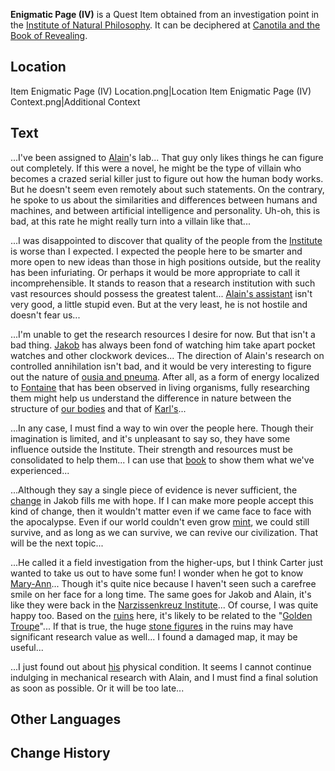 {{Item Infobox
|id           = 120463
|image        = Item Enigmatic Page (IV).png
|type         = Quest Items
|description  = An ancient paper whose contents are completely unintelligible.<br>Perhaps there's some way to decipher the contents.
|source1      = Investigation point in the [[Institute of Natural Philosophy]].
}}
'''Enigmatic Page (IV)''' is a Quest Item obtained from an investigation point in the [[Institute of Natural Philosophy]]. It can be deciphered at [[Canotila and the Book of Revealing]].

==Location==
<gallery>
Item Enigmatic Page (IV) Location.png|Location
Item Enigmatic Page (IV) Context.png|Additional Context 
</gallery>

==Text==
...I've been assigned to [[Alain Guillotin|Alain]]'s lab... That guy only likes things he can figure out completely. If this were a novel, he might be the type of villain who becomes a crazed serial killer just to figure out how the human body works. But he doesn't seem even remotely {{sic|phased|expected=fazed}} about such statements. On the contrary, he spoke to us about the similarities and differences between humans and machines, and between artificial intelligence and personality. Uh-oh, this is bad, at this rate he might really turn into a villain like that...

...I was disappointed to discover that quality of the people from the [[Institute of Natural Philosophy|Institute]] is worse than I expected. I expected the people here to be smarter and more open to new ideas than those in high positions outside, but the reality has been infuriating. Or perhaps it would be more appropriate to call it incomprehensible. It stands to reason that a research institution with such vast resources should possess the greatest talent... [[Carter Scherbius|Alain's assistant]] isn't very good, a little stupid even. But at the very least, he is not hostile and doesn't fear us...

...I'm unable to get the research resources I desire for now. But that isn't a bad thing. [[Jakob]] has always been fond of watching him take apart pocket watches and other clockwork devices... The direction of Alain's research on controlled annihilation isn't bad, and it would be very interesting to figure out the nature of [[Arkhe|ousia and pneuma]]. After all, as a form of energy localized to [[Fontaine]] that has been observed in living organisms, fully researching them might help us understand the difference in nature between the structure of [[Oceanid|our bodies]] and that of [[Karl Ingold|Karl's]]...

...In any case, I must find a way to win over the people here. Though their imagination is limited, and it's unpleasant to say so, they have some influence outside the Institute. Their strength and resources must be consolidated to help them... I can use that [[??? (Fontaine)|book]] to show them what we've experienced...

...Although they say a single piece of evidence is never sufficient, the [[Iniquitous Baptist|change]] in Jakob fills me with hope. If I can make more people accept this kind of change, then it wouldn't matter even if we came face to face with the apocalypse. Even if our world couldn't even grow [[mint]], we could still survive, and as long as we can survive, we can revive our civilization. That will be the next topic...

...He called it a field investigation from the higher-ups, but I think Carter just wanted to take us out to have some fun! I wonder when he got to know [[Mary-Ann]]... Though it's quite nice because I haven't seen such a carefree smile on her face for a long time. The same goes for Jakob and Alain, it's like they were back in the [[Narzissenkreuz Institute]]... Of course, I was quite happy too. Based on the [[Petrichor|ruins]] here, it's likely to be related to the "[[Golden Troupe (Faction)|Golden Troupe]]"... If that is true, the huge [[Praetorian Golem|stone figures]] in the ruins may have significant research value as well... I found a damaged map, it may be useful...

...I just found out about [[Carter Scherbius|his]] physical condition. It seems I cannot continue indulging in mechanical research with Alain, and I must find a final solution as soon as possible. Or it will be too late...

==Other Languages==
{{Other Languages|default_hidden=1
|en      = Enigmatic Page (IV)
|zhs     = 神秘的书页・其四
|zhs_rm  = Shénmì de Shūyè - Qí Sì
|zht     = 神秘的書頁・其四
|zht_rm  = Shénmì de Shūyè - Qí Sì
|ja      = 不思議な本のページ・4
|ja_rm   = Fushigi-na Hon no Peeji - Yon
|ko      = 신비한 페이지・네 번째
|ko_rm   = 
|es      = Página misteriosa (IV)
|fr      = Page énigmatique (4)
|ru      = Загадочная страница IV
|th      = หน้ากระดาษลึกลับ - 4
|th_rm   = 
|vi      = Trang Sách Bí Ẩn IV
|de      = Mysteriöse Buchseite IV
|id      = Berkas Misterius: IV
|pt      = Página Misteriosa de um Livro IV
|tr      = Esrarengiz Sayfa (IV)
|it      = Pagina misteriosa (IV)
}}

==Change History==
{{Change History|4.0}}